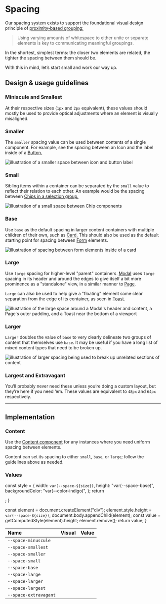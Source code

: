 
<Meta title="Design/Spacing" />

# Spacing

Our spacing system exists to support the foundational visual design principle of
[proximity-based grouping:](https://www.nngroup.com/articles/gestalt-proximity/)

> Using varying amounts of whitespace to either unite or separate elements is
> key to communicating meaningful groupings.

In the shortest, simplest terms: the closer two elements are related, the
tighter the spacing between them should be.

With this in mind, let’s start small and work our way up.

## Design & usage guidelines

### Miniscule and Smallest

At their respective sizes (`1px` and `2px` equivalent), these values should
mostly be used to provide optical adjustments where an element is visually
misaligned.

### Smaller

The `smaller` spacing value can be used between contents of a single component.
For example, see the spacing between an Icon and the label inside of a
[Button.](/components/button#icons)

![illustration of a smaller space between icon and button label](https://user-images.githubusercontent.com/39704901/143141489-679fa61b-5497-4e81-bfe0-b5f463673e4b.png)

### Small

Sibling items within a container can be separated by the `small` value to
reflect their relation to each other. An example would be the spacing between
[Chips in a selection group.](/components/chips#single-select)

![illustration of a small space between Chip components](https://user-images.githubusercontent.com/39704901/143141613-193ceeb2-b393-44ab-a5e8-21d2f88c67c4.png)

### Base

Use `base` as the default spacing in larger content containers with multiple
children of their own, such as [Card.](/components/card) This should also be
used as the default starting point for spacing between [Form](/components/form)
elements.

![illustration of spacing between form elements inside of a card](https://user-images.githubusercontent.com/39704901/143141662-0f20eec4-8b27-44fe-96f5-1bf1c4d567aa.png)

### Large

Use `large` spacing for higher-level "parent" containers.
[Modal](/components/modal) uses `large` spacing in its header and around the
edges to give itself a bit more prominence as a "standalone" view, in a similar
manner to [Page](/components/page).

`Large` can also be used to help give a "floating" element some clear separation
from the edge of its container, as seen in [Toast](/components/toast).

![illustration of the large space around a Modal's header and content, a Page's outer padding, and a Toast near the bottom of a viewport](https://user-images.githubusercontent.com/39704901/143152557-8fca3292-dc07-4f9b-a33b-f4d4603c9dd2.png)

### Larger

`Larger` doubles the value of `base` to very clearly delineate two groups of
content that themselves use `base`. It may be useful if you have a long list of
mixed content types that need to be broken up.

![illustration of larger spacing being used to break up unrelated sections of content](https://user-images.githubusercontent.com/39704901/143141846-43606573-1383-4ad2-9d95-46611488cbae.png)

### Largest and Extravagant

You’ll probably never need these unless you’re doing a custom layout, but
they’re here if you need ‘em. These values are equivalent to `48px` and `64px`
respectively.

---

## Implementation

### Content

Use the [Content component](/components/content) for any instances where you
need uniform spacing between elements.

Content can set its spacing to either `small`, `base`, or `large`; follow the
guidelines above as needed.

### Values

  const style = {
    width: `var(--space-${size})`,
    height: "var(--space-base)",
    backgroundColor: "var(--color-indigo)",
  };
  return <div style={style} />;
}

  const element = document.createElement("div");
  element.style.height = `var(--space-${size})`;
  document.body.appendChild(element);
  const value = getComputedStyle(element).height;
  element.remove();
  return value;
}

| Name                  | Visual                       | Value                       |
| :-------------------- | :--------------------------- | :-------------------------- |
| `--space-minuscule`   | <Example of="minuscule" />   | <Height of="minuscule" />   |
| `--space-smallest`    | <Example of="smallest" />    | <Height of="smallest" />    |
| `--space-smaller`     | <Example of="smaller" />     | <Height of="smaller" />     |
| `--space-small`       | <Example of="small" />       | <Height of="small" />       |
| `--space-base`        | <Example of="base" />        | <Height of="base" />        |
| `--space-large`       | <Example of="large" />       | <Height of="large" />       |
| `--space-larger`      | <Example of="larger" />      | <Height of="larger" />      |
| `--space-largest`     | <Example of="largest" />     | <Height of="largest" />     |
| `--space-extravagant` | <Example of="extravagant" /> | <Height of="extravagant" /> |
